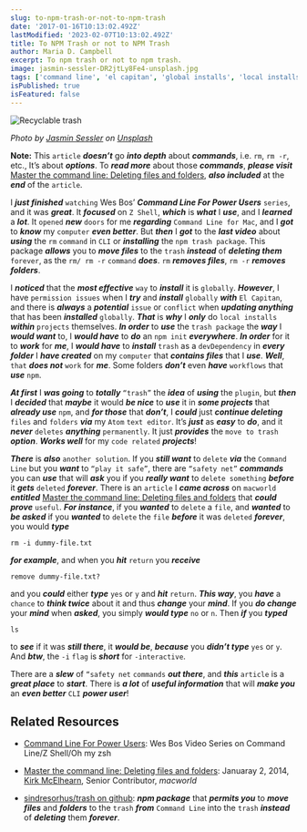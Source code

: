 ```yaml
---
slug: to-npm-trash-or-not-to-npm-trash
date: '2017-01-16T10:13:02.492Z'
lastModified: '2023-02-07T10:13:02.492Z'
title: To NPM Trash or not to NPM Trash
author: Maria D. Campbell
excerpt: To npm trash or not to npm trash.
image: jasmin-sessler-DR2jtLy8Fe4-unsplash.jpg
tags: ['command line', 'el capitan', 'global installs', 'local installs', 'npm', 'osx', 'rm command', 'unix', 'zsh', 'z shell']
isPublished: true
isFeatured: false
---
```


![Recyclable trash](jasmin-sessler-DR2jtLy8Fe4-unsplash.jpg)

*Photo by [Jasmin Sessler](https://unsplash.com/@wizwow) on [Unsplash](https://unsplash.com/photos/DR2jtLy8Fe4)*

**Note:** This `article` ***doesn’t*** go ***into depth*** about ***commands***, i.e. `rm`, `rm -r`, etc., It’s about **_options_**. To ***read more*** about those ***commands***, ***please visit*** [Master the command line: Deleting files and folders](https://www.macworld.com/article/2082021/master-the-command-line-deleting-files-and-folders.html),
***also included*** at the ***end*** of the `article`.

I ***just finished*** `watching` Wes Bos’ **_Command Line For Power Users_** `series`, and it was ***great***. It ***focused*** on `Z Shell`, ***which*** is ***what*** I ***use***, and I ***learned*** a ***lot***. It `opened` ***new*** `doors` for me ***regarding*** `Command Line for Mac`, and I ***got*** to ***know*** my `computer` ***even better***. But ***then*** I ***got*** to the ***last video*** about ***using*** the `rm` `command` in `CLI` or ***installing*** the `npm trash package`. This package ***allows*** you to ***move files*** to the `trash` ***instead*** of ***deleting them*** `forever`, as the `rm/ rm -r` `command` ***does***. `rm` ***removes files***, `rm -r` ***removes folders***.

I ***noticed*** that the ***most effective*** `way` to ***install*** it is `globally`. ***However***, I have `permission issues` when I ***try*** and ***install*** `globally` ***with*** `El Capitan`, and there is ***always*** a ***potential*** `issue` or `conflict` when ***updating anything*** that has been ***installed*** `globally`. ***That*** is ***why*** I ***only*** do `local installs` ***within*** `projects`
themselves. ***In order*** to ***use*** the `trash package` the ***way*** I ***would want*** to, I ***would have*** to ***do*** an `npm init` ***everywhere***. ***In order*** for it to ***work*** for ***me***, I ***would have*** to ***install*** `trash` as a `devDependency` in ***every folder*** I ***have created*** on my `computer` that ***contains files*** that I ***use***. ***Well***, `that` ***does not*** `work` for ***me***. Some folders ***don’t*** even ***have*** `workflows` that ***use*** `npm`.

***At first*** I ***was going*** to ***totally*** `“trash”` the ***idea*** of ***using*** the `plugin`, but ***then*** I ***decided*** that ***maybe*** it would ***be nice*** to ***use*** it in ***some projects*** that ***already use*** `npm`, and ***for those*** that ***don’t***, I ***could*** just ***continue deleting*** `files`
and `folders` ***via*** my `Atom` `text editor`. It’s ***just*** as ***easy*** to ***do***, and it ***never*** `deletes` ***anything*** `permanently`. It just ***provides*** the `move to trash` ***option***. ***Works well*** for my `code related` ***projects***!

***There*** is ***also*** `another solution`. If you ***still want*** to `delete` ***via*** the `Command Line` but you ***want*** to `“play it safe”`, there are `“safety net”` ***commands*** you can ***use*** that will ***ask*** you if you ***really want*** to `delete something` ***before*** it ***gets*** `deleted` ***forever***. There is an `article` I ***came across*** on `macworld` ***entitled*** [Master the command line: Deleting files and folders](https://www.macworld.com/article/2082021/master-the-command-line-deleting-files-and-folders.html) that ***could prove*** `useful`. ***For instance***, if you ***wanted*** to `delete` a `file`, and
***wanted*** to ***be asked*** if you ***wanted*** to `delete` the `file` ***before*** it was `deleted` ***forever***, you would ***type***

```shell
rm -i dummy-file.txt
```

***for example***, and when you ***hit*** `return` you ***receive***

```shell
remove dummy-file.txt?
```

and you ***could*** either ***type*** `yes` or `y` and ***hit*** `return`. ***This way***, you ***have*** a `chance` to ***think twice*** about it and thus ***change*** your ***mind***. If you ***do change*** your ***mind*** when ***asked***, you simply ***would type*** `no` or `n`. Then ***if*** you ***typed***

```shell
ls
```

to ***see*** if it was ***still there***, it ***would be***, ***because*** you ***didn’t type*** `yes` or `y`. And **_btw_**, the `-i` `flag` is ***short*** for `-interactive`.

There are a ***slew*** of `“safety net` `commands` ***out there***, and ***this*** `article` is a ***great place*** to ***start***. There is ***a lot*** of ***useful information*** that will ***make you*** an ***even better*** `CLI` ***power user***!

## Related Resources

- [Command Line For Power Users](https://commandlinepoweruser.com/): Wes Bos
    Video Series on Command Line/Z Shell/Oh my zsh

- [Master the command line: Deleting files and folders](https://www.macworld.com/article/2082021/master-the-command-line-deleting-files-and-folders.html):
    Januaray 2, 2014,
    [Kirk McElhearn](https://www.macworld.com/author/Kirk-McElhearn/), Senior
    Contributor, _macworld_

- [sindresorhus/trash on github](https://github.com/sindresorhus/trash): **_npm package_** that ***permits you*** to ***move files*** and ***folders*** to the `trash` ***from*** `Command Line` into the `trash` ***instead*** of ***deleting*** them ***forever***.

